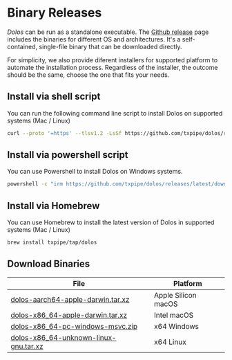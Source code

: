 # Binary Releases

_Dolos_ can be run as a standalone executable. The [Github release](https://github.com/txpipe/dolos/releases/latest/) page includes the binaries for different OS and architectures. It's a self-contained, single-file binary that can be downloaded directly.

For simplicity, we also provide diferent installers for supported platform to automate the installation process. Regardless of the installer, the outcome should be the same, choose the one that fits your needs.

## Install via shell script

You can run the following command line script to install Dolos on supported systems (Mac / Linux)

```sh
curl --proto '=https' --tlsv1.2 -LsSf https://github.com/txpipe/dolos/releases/latest/download/dolos-installer.sh | sh
```

## Install via powershell script

You can use Powershell to install Dolos on Windows systems.

```sh
powershell -c "irm https://github.com/txpipe/dolos/releases/latest/download/dolos-installer.ps1 | iex"
```

## Install via Homebrew

You can use Homebrew to install the latest version of Dolos in supported systems (Mac / Linux)

```sh
brew install txpipe/tap/dolos
```

## Download Binaries

|  File  | Platform |
|--------|----------|
| [dolos-aarch64-apple-darwin.tar.xz](https://github.com/txpipe/dolos/releases/latest/download/dolos-aarch64-apple-darwin.tar.xz) | Apple Silicon macOS |
| [dolos-x86_64-apple-darwin.tar.xz](https://github.com/txpipe/dolos/releases/latest/download/dolos-x86_64-apple-darwin.tar.xz) | Intel macOS |
| [dolos-x86_64-pc-windows-msvc.zip](https://github.com/txpipe/dolos/releases/latest/download/dolos-x86_64-pc-windows-msvc.zip) | x64 Windows |
| [dolos-x86_64-unknown-linux-gnu.tar.xz](https://github.com/txpipe/dolos/releases/latest/download/dolos-x86_64-unknown-linux-gnu.tar.xz) | x64 Linux |